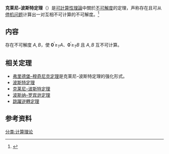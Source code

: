 '''克莱尼–波斯特定理'''（{{lang-en|'''Kleene–Post Theorem'''}}）是[[可計算性理論|可計算性理論]]中關於[[不可解度|不可解度]]的定理，声称存在且可从[[停机问题|停机问题]]计算出一对互相不可计算的不可解度。<ref>{{cite book|author=Robert I. Soare|title=''Recursively Enumerable Sets and Degrees: A Study of Computable Functions and Computably Generated Sets''|publisher=Springer|isbn=9780387152998|language=en|year=2004}}{{page needed}}</ref>

== 内容 ==
存在不可解度 <math>A,B</math>，使 <math>\mathbf0^\prime\ge_TA</math>、<math>\mathbf0^\prime\ge_TB</math> 且 <math>A,B</math> 互不可计算。

== 相关定理 ==
* [[弗里德堡–穆奇尼克定理|弗里德堡–穆奇尼克定理]]是克莱尼–波斯特定理的强化形式。
* [[波斯特定理|波斯特定理]]
* [[克莱尼–波斯特定理|克莱尼–波斯特定理]]
* [[波斯纳–罗宾逊定理|波斯纳–罗宾逊定理]]
* [[跳躍逆轉定理|跳躍逆轉定理]]

== 参考资料 ==
{{references}}

{{Compu-stub}}

{{DEFAULTSORT:Kleene–Post Theorem}}
[[分类:计算理论|分类:计算理论]]